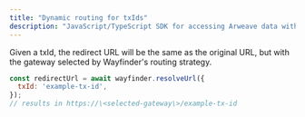 ```yaml
---
title: "Dynamic routing for txIds"
description: "JavaScript/TypeScript SDK for accessing Arweave data with built-in verification and gateway routing"
---
```


Given a txId, the redirect URL will be the same as the original URL, but with the gateway selected by Wayfinder's routing strategy.

```javascript
const redirectUrl = await wayfinder.resolveUrl({
  txId: 'example-tx-id',
});
// results in https://\<selected-gateway\>/example-tx-id
```